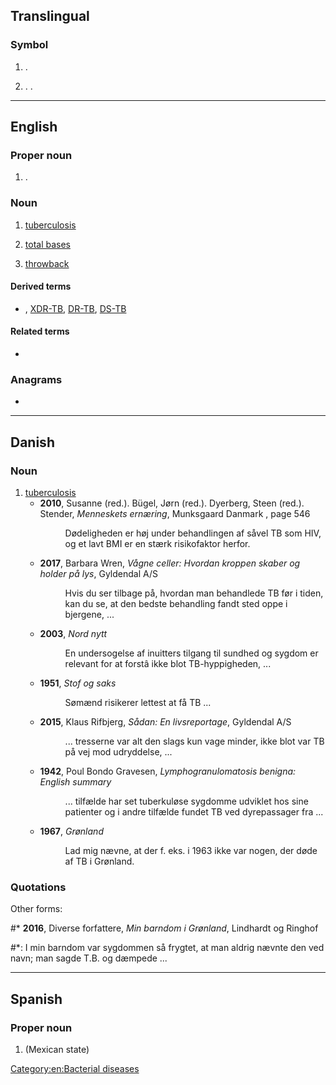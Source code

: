 {{also|tb|Tb|ТВ}}
==Translingual==

===Symbol===
{{mul-symbol}}

# {{lb|mul|computing|formal}} {{l|en|terabyte}} {{gloss|1,000 [[gigabyte]]s or 10<sup>12</sup> bytes}}.
# {{lb|mul|computing|informal}} {{l|en|tebibyte}} {{gloss|2<sup>10</sup> (1024) [[mebibytes]] or 2<sup>40</sup> (1024<sup>4</sup>) [[byte]]s}}. {{synonym of|mul|TiB|gloss=[[tebibyte]]}}.

----

==English==

===Proper noun===
{{en-proper-noun}}

# {{label|en|sports}} {{abbreviation of|en|Tampa Bay|nodot=y}} {{gloss|a city in Florida}}.

===Noun===
{{en-noun|~}}

# {{lb|en|pathology}} [[tuberculosis]]
# {{lb|en|baseball}} [[total bases]]
# [[throwback]]

====Derived terms====
* {{sense|pathology}} {{l|en|MDR-TB}}, [[XDR-TB]], [[DR-TB]], [[DS-TB]]

====Related terms====
* {{sense|pathology}} {{l|en|Mtb}}

===Anagrams===
* {{anagrams|en|a=bt|BT|Bt|bt}}

[[Category:en:Bacterial diseases]]

----

==Danish==

===Noun===
{{da-noun}}

# [[tuberculosis]]
#* '''2010''', Susanne (red.). Bügel, Jørn (red.). Dyerberg, Steen (red.). Stender, ''Menneskets ernæring'', Munksgaard Danmark {{ISBN|9788762808843}}, page 546
#*: Dødeligheden er høj under behandlingen af såvel TB som HIV, og et lavt BMI er  en stærk risikofaktor herfor.
#* '''2017''', Barbara Wren, ''Vågne celler: Hvordan kroppen skaber og holder på lys'', Gyldendal A/S {{ISBN|9788702228540}}
#*: Hvis du ser  tilbage på, hvordan man behandlede TB før i tiden, kan du se, at den bedste  behandling fandt sted oppe i bjergene, ...
#* '''2003''', ''Nord nytt''
#*: En undersogelse af inuitters tilgang til sundhed  og sygdom er relevant for at forstâ ikke blot TB-hyppigheden, ...
#* '''1951''', ''Stof og saks''
#*: Sømænd risikerer lettest at få TB ...
#* '''2015''', Klaus Rifbjerg, ''Sådan: En livsreportage'', Gyldendal A/S {{ISBN|9788702145663}}
#*: ...  tresserne var alt den slags kun vage minder, ikke blot var TB på vej mod  udryddelse, ...
#* '''1942''', Poul Bondo Gravesen, ''Lymphogranulomatosis benigna: English summary''
#*: ... tilfælde har set tuberkuløse sygdomme  udviklet hos sine patienter og i andre tilfælde fundet TB ved dyrepassager fra  ...
#* '''1967''', ''Grønland''
#*: Lad mig nævne, at der f. eks. i 1963 ikke var nogen, der  døde af TB i Grønland.

===Quotations===
Other forms:
#* '''2016''', Diverse forfattere, ''Min barndom i Grønland'', Lindhardt og Ringhof {{ISBN|9788711683637}}
#*: I min barndom var sygdommen  så frygtet, at man aldrig nævnte den ved navn; man sagde T.B. og dæmpede&nbsp;...

----

==Spanish==

===Proper noun===
{{head|es|proper noun}}

# {{abbreviation of|es|Tabasco}} (Mexican state)